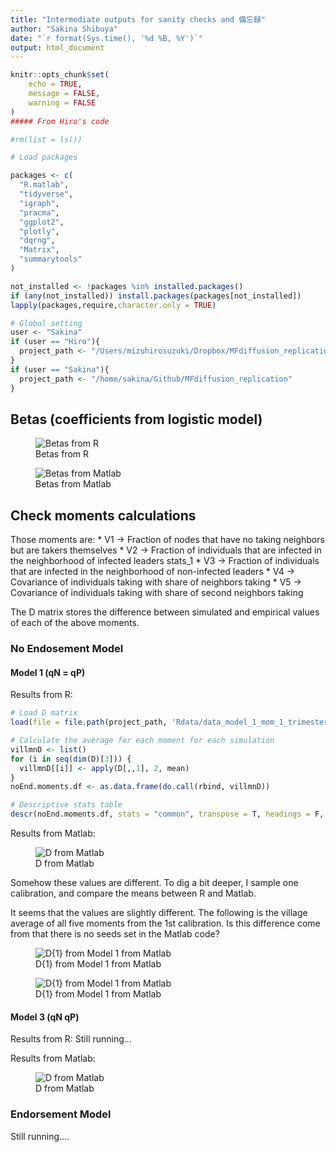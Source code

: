 ```yaml
---
title: "Intermediate outputs for sanity checks and 備忘録"
author: "Sakina Shibuya"
date: "`r format(Sys.time(), '%d %B, %Y')`"
output: html_document
---
```


```r
knitr::opts_chunk$set(
	echo = TRUE,
	message = FALSE,
	warning = FALSE
)
##### From Hiro's code

#rm(list = ls())

# Load packages

packages <- c(
  "R.matlab",
  "tidyverse",
  "igraph",
  "pracma",
  "ggplot2",
  "plotly",
  "dqrng",
  "Matrix", 
  "summarytools"
)

not_installed <- !packages %in% installed.packages()
if (any(not_installed)) install.packages(packages[not_installed])
lapply(packages,require,character.only = TRUE)

# Global setting
user <- "Sakina"
if (user == "Hiro"){
  project_path <- "/Users/mizuhirosuzuki/Dropbox/MFdiffusion_replication/"
}
if (user == "Sakina"){
  project_path <- "/home/sakina/Github/MFdiffusion_replication"
}
```

## Betas (coefficients from logistic model)

![Betas from R](betas_logCoeffs_R.png) 

![Betas from Matlab](betas_logCoeffs_M.png)


## Check moments calculations

Those moments are:
* V1 $\rightarrow$ Fraction of nodes that have no taking neighbors but are takers themselves 
* V2 $\rightarrow$ Fraction of individuals that are infected in the neighborhood of infected leaders stats_1 
* V3 $\rightarrow$ Fraction of individuals that are infected in the neighborhood of non-infected leaders 
* V4 $\rightarrow$ Covariance of individuals taking with share of neighbors taking 
* V5 $\rightarrow$ Covariance of individuals taking with share of second neighbors taking

The D matrix stores the difference between simulated and empirical values of each of the above moments. 

### No Endosement Model

#### Model 1  (qN = qP)

Results from R:
```r
# Load D matrix
load(file = file.path(project_path, 'Rdata/data_model_1_mom_1_trimesters.RData'))

# Calculate the average for each moment for each simulation
villmnD <- list()
for (i in seq(dim(D)[3])) {
  villmnD[[i]] <- apply(D[,,1], 2, mean)
}
noEnd.moments.df <- as.data.frame(do.call(rbind, villmnD))

# Descriptive stats table
descr(noEnd.moments.df, stats = "common", transpose = T, headings = F, style = "rmarkdown")
```

Results from Matlab:

![D from Matlab](D_model1_M.png)

Somehow these values are different. To dig a bit deeper, I sample one calibration, and compare the means between R and Matlab.

It seems that the values are slightly different. The following is the village average of all five moments from the 1st calibration. 
Is this difference come from that there is no seeds set in the Matlab code?

![D{1} from Model 1 from Matlab](D_c1r1_model1_R.png)


![D{1} from Model 1 from Matlab](D_c1r1_model1_M.png)

#### Model 3  (qN \ne qP)

Results from R:
Still running...

Results from Matlab: 

![D from Matlab](D_model3_M.png)

### Endorsement Model
Still running....

